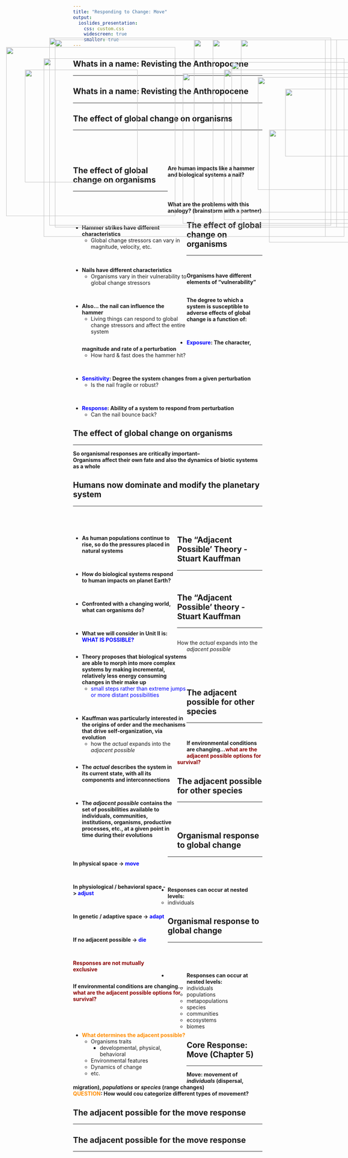 ```yaml
---
title: "Responding to Change: Move"
output: 
  ioslides_presentation:
    css: custom.css
    widescreen: true
    smaller: true
---
```


## Whats in a name: Revisting the Anthropocene
<hr>

<IMG STYLE="position:absolute; TOP:155px; LEFT:165px; WIDTH:750px; HEIGHT:500px" SRC="images/anthro.png">

## Whats in a name: Revisting the Anthropocene
<hr>

<IMG STYLE="position:absolute; TOP:160px; LEFT:180px; WIDTH:750px; HEIGHT:500px" SRC="images/anthro2.png">

## The effect of global change on organisms
<hr>
<br/>
<br/>
<br/>

<div style="float: right; width: 50%;">

**Are human impacts like a hammer and biological systems a nail? **

<br/>
<br/>

**What are the problems with this analogy? (brainstorm with a partner)**

</div>

<IMG STYLE="position:absolute; TOP:180px; LEFT:50px; WIDTH:450px; HEIGHT:450px" SRC="images/hammer.png">

## The effect of global change on organisms
<hr>
<br/>
<br/>

<div style="float: left; width: 60%;">

- **Hammer strikes have different characteristics**
    + Global change stressors can vary in magnitude, velocity, etc.

<br/>

- **Nails have different characteristics**
    + Organisms vary in their vulnerability to global change stressors

<br/>

- **Also… the nail can influence the hammer**
    + Living things can respond to global change stressors and affect the entire system

</div>

<IMG STYLE="position:absolute; TOP:260px; LEFT:720px; WIDTH:350px; HEIGHT:300px" SRC="images/nail.jpg">

## The effect of global change on organisms
<hr>
<br/>

<div align="center">**Organisms have different elements of “vulnerability”**</div>
<br/>
**The degree to which a system is susceptible to adverse effects of global change is a function of:**

<br/>

- **<span style="color:blue">Exposure</span>: The character, magnitude and rate of a perturbation**
    + How hard & fast does the hammer hit?

<br/>

- **<span style="color:blue">Sensitivity</span>: Degree the system changes from a given perturbation**
    + Is the nail fragile or robust?

<br/>

- **<span style="color:blue">Response</span>: Ability of a system to respond from perturbation**
    + Can the nail bounce back?

<IMG STYLE="position:absolute; TOP:400px; LEFT:750px; WIDTH:350px; HEIGHT:300px" SRC="images/hammer2.jpg">

<!-- Good to add specific examples for each of these: -->

<!-- Shallower or deeper in ocean – which is more exposed? -->

<!-- Generalist or specialist – which is more sensitive? -->

<!-- X or y, which is more resilient? -->

## The effect of global change on organisms
<hr>
**So organismal responses are critically important–**
<br/>
**Organisms affect their own fate and also the dynamics of biotic systems as a whole **

<IMG STYLE="position:absolute; TOP:210px; LEFT:150px; WIDTH:750px; HEIGHT:475px" SRC="images/diagram.png">

## Humans now dominate and modify the planetary system 
<hr>
<br/>
<br/>

<div style="float: left; width: 55%;">

- **As human populations continue to rise, so do the pressures placed in natural systems**

<br/>

- **How do biological systems respond to human impacts on planet Earth?** 

<br/>

- **Confronted with a changing world, what can organisms do?**

<br/>

- **What we will consider in Unit II is: <span style="color:blue">WHAT IS POSSIBLE?</span>**

</div>

<IMG STYLE="position:absolute; TOP:220px; LEFT:650px; WIDTH:400px; HEIGHT:400px" SRC="images/world.jpg">

## The "Adjacent Possible' Theory - Stuart Kauffman
<hr>
<br/>

<div style="float: left; width: 60%;">

- **Theory proposes that biological systems are able to morph into more complex systems by making incremental, relatively less energy consuming changes in their make up**
    + <span style="color:blue">small steps rather than extreme jumps or more distant possibilities</span>

<br/>

- **Kauffman was particularly interested in the origins of order and the mechanisms that drive self-organization, via evolution**
    + how the *actual* expands into the *adjacent possible*

</div>

<IMG STYLE="position:absolute; TOP:160px; LEFT:675px; WIDTH:333px; HEIGHT:500px" SRC="images/origins.jpg">

## The "Adjacent Possible' theory - Stuart Kauffman
<hr>
<br/>
<div align="center">How the *actual* expands into the *adjacent possible*</div>

<br/>
<br/>
<br/>

<div style="float: left; width: 55%;">

- **The *actual* describes the system in its current state, with all its components and interconnections**

<br/>

- **The *adjacent possible* contains the set of possibilities available to individuals, communities, institutions, organisms, productive processes, etc., at a given point in time during their evolutions**

</div>

<IMG STYLE="position:absolute; TOP:240px; LEFT:630px; WIDTH:450px; HEIGHT:400px" SRC="images/possible.png">

## The adjacent possible for other species
<hr>
<br/>

**If environmental conditions are changing…<span style="color:darkred">what are the adjacent possible options for survival?</span>**

<div style="float: left; width: 50%;">

<br/>

**In physical space -> <span style="color:blue">move</span>**

<br/>

**In physiological / behavioral space -> <span style="color:blue">adjust</span>**

<br/>

**In genetic / adaptive space -> <span style="color:blue">adapt</span>**

<br/>

**If no adjacent possible -> <span style="color:blue">die</span>**

<br/>

**<span style="color:darkred">Responses are not mutually exclusive</span>**
</div>

<IMG STYLE="position:absolute; TOP:250px; LEFT:520px; WIDTH:550px; HEIGHT:400px" SRC="images/polar.jpg">

## The adjacent possible for other species
<hr>
<br/>
<br/>

<div style="float: left; width: 60%;">

**If environmental conditions are changing…**
<br/>
**<span style="color:darkred">what are the adjacent possible options for survival?</span>**

<br/>
<br/>
<br/>

- **<span style="color:darkorange">What determines the adjacent possible?</span>**
    + Organisms traits
        + developmental, physical, behavioral
    + Environmental features
    + Dynamics of change
    + etc.

</div>

<IMG STYLE="position:absolute; TOP:160px; LEFT:600px; WIDTH:400px; HEIGHT:500px" SRC="images/traits.png">

## Organismal response to global change
<hr>
<br/>
<br/>
<br/>

- **Responses can occur at nested levels:**
    + individuals

<IMG STYLE="position:absolute; TOP:291px; LEFT:793px; WIDTH:180px; HEIGHT:180px" SRC="images/birds.png">

## Organismal response to global change
<hr>
<br/>
<br/>
<br/>

- **Responses can occur at nested levels:**
    + individuals
    + populations
    + metapopulations
    + species
    + communities
    + ecosystems
    + biomes

<IMG STYLE="position:absolute; TOP:160px; LEFT:550px; WIDTH:500px; HEIGHT:500px" SRC="images/birds2.png">

## Core Response: Move (Chapter 5)
<hr>

**Move: movement of *individuals* (dispersal, migration), *populations* or *species* (range changes)**
<br/>
<span style="color:darkorange">**QUESTION</span>: How would cou categorize different types of movement?**
<IMG STYLE="position:absolute; TOP:210px; LEFT:150px; WIDTH:800px; HEIGHT:475px" SRC="images/moving.png">

## The adjacent possible for the move response
<hr>

<IMG STYLE="position:absolute; TOP:240px; LEFT:100px; WIDTH:300px; HEIGHT:300px" SRC="images/leaf.png">

<IMG STYLE="position:absolute; TOP:160px; LEFT:550px; WIDTH:350px; HEIGHT:500px" SRC="images/distribution.png">

## The adjacent possible for the move response
<hr>

<IMG STYLE="position:absolute; TOP:240px; LEFT:100px; WIDTH:300px; HEIGHT:300px" SRC="images/leaf.png">

<IMG STYLE="position:absolute; TOP:160px; LEFT:550px; WIDTH:350px; HEIGHT:500px" SRC="images/distribution.png">
